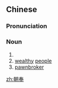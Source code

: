 ==Chinese==
{{zh-forms}}

===Pronunciation===
{{zh-pron
|m=cháofèng
|cat=n
}}

===Noun===
{{zh-noun}}

# {{qualifier|an official position title in the Chinese imperial bureaucracy}}
# [[wealthy]] [[people]]
# [[pawnbroker]]

[[zh:朝奉]]